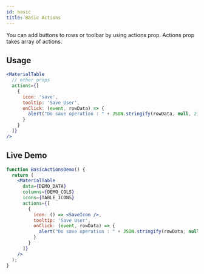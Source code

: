 ```yaml
---
id: basic
title: Basic Actions
---
```



You can add buttons to rows or toolbar by using actions prop. Actions prop takes array of actions.

## Usage

```jsx
<MaterialTable
  // other props
  actions={[
    {
      icon: 'save',
      tooltip: 'Save User',
      onClick: (event, rowData) => {
        alert("Do save operation : " + JSON.stringify(rowData, null, 2));
      }
    }
  ]}
/>
```

## Live Demo

<InfoBannerAboutGlobalVarsInDemos />

```jsx live
function BasicActionsDemo() {
  return (
    <MaterialTable
      data={DEMO_DATA} 
      columns={DEMO_COLS} 
      icons={TABLE_ICONS} 
      actions={[
        {
          icon: () => <SaveIcon />,
          tooltip: 'Save User',
          onClick: (event, rowData) => {
            alert("Do save operation : " + JSON.stringify(rowData, null, 2));
          }
        }
      ]}
    />
  );
}
```
